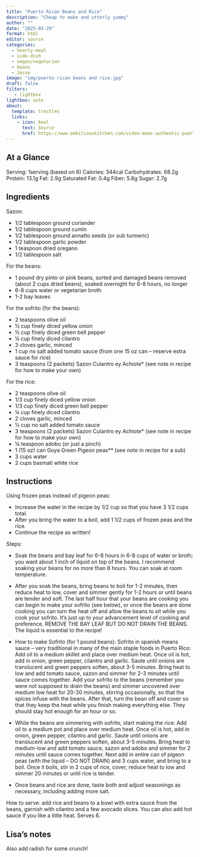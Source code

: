 ```yaml
---
title: "Puerto Rican Beans and Rice"
description: "Cheap to make and utterly yummy"
author: ""
date: "2025-03-29"
format: html
editor: source
categories:
  - hearty-meal
  - side-dish
  - vegan/vegetarian
  - beans
  - Jesse
image: "img/puerto rican beans and rice.jpg"
draft: false
filters:
   - lightbox
lightbox: auto
about:
  template: trestles
  links:
    - icon: bowl
      text: Source
      href: https://www.ambitiouskitchen.com/video-moms-authentic-puerto-rican-rice-and-beans/?fbclid=IwY2xjawJDImFleHRuA2FlbQIxMQABHVh8sPQEZIQ1EhLv4FiNmD0NnscblPCujHcOfmN_QTCpSjR2EGBFG3F1tA_aem_DVrjzCgcgpgrqWHI0UjP8g
---
```


## At a Glance

Serving: 1serving (based on 6)
Calories: 344cal
Carbohydrates: 68.2g
Protein: 13.1g
Fat: 2.9g
Saturated Fat: 0.4g
Fiber: 5.8g
Sugar: 2.7g

## Ingredients

Sazon:

- 1/2 tablespoon ground coriander
- 1/2 tablespoon ground cumin
- 1/2 tablespoon ground annatto seeds (or sub turmeric)
- 1/2 tablespoon garlic powder
- 1 teaspoon dried oregano
- 1/2 tablespoon salt

For the beans:

- 1 pound dry pinto or pink beans, sorted and damaged beans removed (about 2 cups dried beans), soaked overnight for 6-8 hours, no longer
- 6-8 cups water or vegetarian broth
- 1-2 bay leaves

For the sofrito (for the beans):

- 2 teaspoons olive oil
- ½ cup finely diced yellow onion
- ½ cup finely diced green bell pepper
- ¼ cup finely diced cilantro
- 3 cloves garlic, minced
- 1 cup no salt added tomato sauce (from one 15 oz can -- reserve extra sauce for rice)
- 3 teaspoons (2 packets) Sazon Culantro ey Achiote* (see note in recipe for how to make your own)

For the rice:

- 2 teaspoons olive oil
- 1/3 cup finely diced yellow onion
- 1/3 cup finely diced green bell pepper
- ¼ cup finely diced cilantro
- 2 cloves garlic, minced
- ½ cup no salt added tomato sauce
- 3 teaspoons (2 packets) Sazon Culantro ey Achiote* (see note in recipe for how to make your own)
- ⅛ teaspoon adobo (or just a pinch)
- 1 (15 oz) can Goya Green Pigeon peas** (see note in recipe for a sub)
- 3 cups water
- 2 cups basmati white rice

## Instructions

Using frozen peas instead of pigeon peas: 

- Increase the water in the recipe by 1/2 cup so that you have 3 1/2 cups total.
- After you bring the water to a boil, add 1 1/2 cups of frozen peas and the rice.
- Continue the recipe as written!

Steps: 

- Soak the beans and bay leaf for 6-8 hours in 6-8 cups of water or broth; you want about 1 inch of liquid on top of the beans. I recommend soaking your beans for no more than 8 hours. You can soak at room temperature.

- After you soak the beans, bring beans to boil for 1-2 minutes, then reduce heat to low, cover and simmer gently for 1-2 hours or until beans are tender and soft. The last half hour that your beans are cooking you can begin to make your sofrito (see below), or once the beans are done cooking you can turn the heat off and allow the beans to sit while you cook your sofrito. It’s just up to your advancement level of cooking and preference. REMOVE THE BAY LEAF BUT DO NOT DRAIN THE BEANS. The liquid is essential to the recipe!

- How to make Sofrito (for 1 pound beans): Sofrito in spanish means sauce -- very traditional in many of the main staple foods in Puerto Rico: Add oil to a medium skillet and place over medium heat. Once oil is hot, add in onion, green pepper, cilantro and garlic. Saute until onions are translucent and green peppers soften, about 3-5 minutes. Bring heat to low and add tomato sauce, sazon and simmer for 2-3 minutes until sauce comes together. Add your sofrito to the beans (remember you were not supposed to drain the beans) and simmer uncovered over medium low heat for 20-30 minutes, stirring occasionally, so that the spices infuse with the beans. After that, turn the bean off and cover so that they keep the heat while you finish making everything else. They should stay hot enough for an hour or so.

- While the beans are simmering with sofrito, start making the rice: Add oil to a medium pot and place over medium heat. Once oil is hot, add in onion, green pepper, cilantro and garlic. Saute until onions are translucent and green peppers soften, about 3-5 minutes. Bring heat to medium-low and add tomato sauce, sazon and adobo and simmer for 2 minutes until sauce comes together. Next add in entire can of pigeon peas (with the liquid -- DO NOT DRAIN) and 3 cups water, and bring to a boil. Once it boils, stir in 2 cups of rice, cover, reduce heat to low and simmer 20 minutes or until rice is tender.

- Once beans and rice are done, taste both and adjust seasonings as necessary, including adding more salt.

How to serve: add rice and beans to a bowl with extra sauce from the beans, garnish with cilantro and a few avocado slices. You can also add hot sauce if you like a little heat. Serves 6.

## Lisa's notes

Also add radish for some crunch!